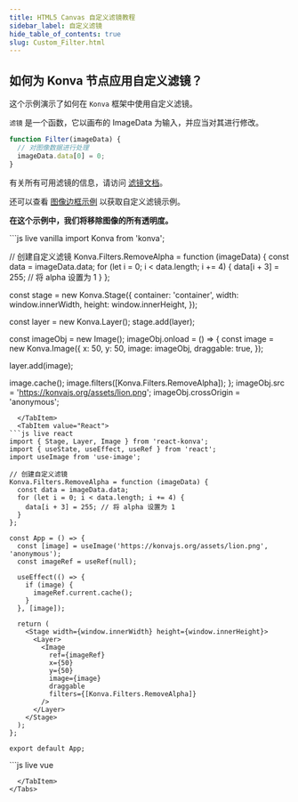 ```yaml
---
title: HTML5 Canvas 自定义滤镜教程
sidebar_label: 自定义滤镜
hide_table_of_contents: true
slug: Custom_Filter.html
---
```


## 如何为 Konva 节点应用自定义滤镜？

这个示例演示了如何在 `Konva` 框架中使用自定义滤镜。

`滤镜` 是一个函数，它以画布的 ImageData 为输入，并应当对其进行修改。

```javascript
function Filter(imageData) {
  // 对图像数据进行处理
  imageData.data[0] = 0;
}
```

有关所有可用滤镜的信息，请访问 [滤镜文档](/api/Konva.Filters.html)。

还可以查看 [图像边框示例](/docs/sandbox/Image_Border.html) 以获取自定义滤镜示例。

**在这个示例中，我们将移除图像的所有透明度。**


<Tabs>
  <TabItem value="Vanilla" default>
```js live vanilla
import Konva from 'konva';

// 创建自定义滤镜
Konva.Filters.RemoveAlpha = function (imageData) {
  const data = imageData.data;
  for (let i = 0; i < data.length; i += 4) {
    data[i + 3] = 255; // 将 alpha 设置为 1
  }
};

const stage = new Konva.Stage({
  container: 'container',
  width: window.innerWidth,
  height: window.innerHeight,
});

const layer = new Konva.Layer();
stage.add(layer);

const imageObj = new Image();
imageObj.onload = () => {
  const image = new Konva.Image({
    x: 50,
    y: 50,
    image: imageObj,
    draggable: true,
  });

  layer.add(image);

  image.cache();
  image.filters([Konva.Filters.RemoveAlpha]);
};
imageObj.src = 'https://konvajs.org/assets/lion.png';
imageObj.crossOrigin = 'anonymous';
```
  </TabItem>
  <TabItem value="React">
```js live react
import { Stage, Layer, Image } from 'react-konva';
import { useState, useEffect, useRef } from 'react';
import useImage from 'use-image';

// 创建自定义滤镜
Konva.Filters.RemoveAlpha = function (imageData) {
  const data = imageData.data;
  for (let i = 0; i < data.length; i += 4) {
    data[i + 3] = 255; // 将 alpha 设置为 1
  }
};

const App = () => {
  const [image] = useImage('https://konvajs.org/assets/lion.png', 'anonymous');
  const imageRef = useRef(null);

  useEffect(() => {
    if (image) {
      imageRef.current.cache();
    }
  }, [image]);

  return (
    <Stage width={window.innerWidth} height={window.innerHeight}>
      <Layer>
        <Image
          ref={imageRef}
          x={50}
          y={50}
          image={image}
          draggable
          filters={[Konva.Filters.RemoveAlpha]}
        />
      </Layer>
    </Stage>
  );
};

export default App;
```
  </TabItem>
  <TabItem value="Vue">
```js live vue
<template>
  <v-stage :config="stageSize">
    <v-layer>
      <v-image
        ref="imageNode"
        :config="{
          x: 50,
          y: 50,
          image: image,
          draggable: true,
          filters: [Konva.Filters.RemoveAlpha],
        }"
      />
    </v-layer>
  </v-stage>
</template>

<script setup>
import { ref, watch, nextTick } from 'vue';
import { useImage } from 'vue-konva';
import Konva from 'konva';

// 创建自定义滤镜
Konva.Filters.RemoveAlpha = function (imageData) {
  const data = imageData.data;
  for (let i = 0; i < data.length; i += 4) {
    data[i + 3] = 255; // 将 alpha 设置为 1
  }
};

const stageSize = {
  width: window.innerWidth,
  height: window.innerHeight,
};

const imageNode = ref(null);
const [image] = useImage('https://konvajs.org/assets/lion.png', 'anonymous');

watch(image, async (newImage) => {
  if (newImage) {
    await nextTick();
    imageNode.value.getNode().cache();
  }
});
</script>
```
  </TabItem>
</Tabs>